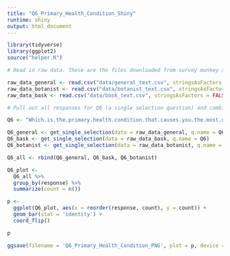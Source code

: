 ```yaml
---
title: "Q6_Primary_Health_Condition_Shiny"
runtime: shiny
output: html_document
---
```



```r
library(tidyverse)
library(ggplot2)
source("helper.R")
```


```r
# Read in raw data. These are the files downloaded from survey monkey saved as a .csv

raw_data_general <- read.csv("data/general_text.csv", stringsAsFactors = FALSE)
raw_data_botanist <- read.csv("data/botanist_text.csv", stringsAsFactors = FALSE)
raw_data_bask <- read.csv("data/bask_text.csv", stringsAsFactors = FALSE)

```


```r
# Pull out all responses for Q6 (a single selection question) and combine

Q6 <- "Which.is.the.primary.health.condition.that.causes.you.the.most.distress...Please.select.one."

Q6_general <- get_single_selection(data = raw_data_general, q.name = Q6)
Q6_bask <- get_single_selection(data = raw_data_bask, q.name = Q6)
Q6_botanist <- get_single_selection(data = raw_data_botanist, q.name = Q6)

Q6_all <- rbind(Q6_general, Q6_bask, Q6_botanist)

```

```r

Q6_plot <- 
  Q6_all %>%
  group_by(response) %>%
  summarize(count = n())

p <- 
  ggplot(Q6_plot, aes(x = reorder(response, count), y = count)) +
  geom_bar(stat = 'identity') + 
  coord_flip()

p

```

```r

ggsave(filename = 'Q6_Primary_Health_Condition_PNG', plot = p, device = 'png')

```
